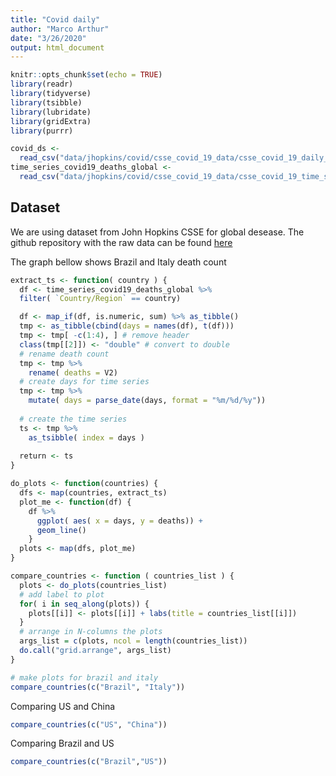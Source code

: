 ```yaml
---
title: "Covid daily"
author: "Marco Arthur"
date: "3/26/2020"
output: html_document
---
```


```r
knitr::opts_chunk$set(echo = TRUE)
library(readr)
library(tidyverse)
library(tsibble)
library(lubridate)
library(gridExtra)
library(purrr)

covid_ds <-
  read_csv("data/jhopkins/covid/csse_covid_19_data/csse_covid_19_daily_reports/03-25-2020.csv")
time_series_covid19_deaths_global <-
  read_csv("data/jhopkins/covid/csse_covid_19_data/csse_covid_19_time_series/time_series_covid19_deaths_global.csv")

```

## Dataset

We are using dataset from John Hopkins CSSE for global desease. The github
repository with the raw data can be found
[here](https://github.com/CSSEGISandData/COVID-19)

The graph bellow shows Brazil and Italy death count
```r


extract_ts <- function( country ) {
  df <- time_series_covid19_deaths_global %>%
  filter( `Country/Region` == country)

  df <- map_if(df, is.numeric, sum) %>% as_tibble()
  tmp <- as_tibble(cbind(days = names(df), t(df)))
  tmp <- tmp[ -c(1:4), ] # remove header
  class(tmp[[2]]) <- "double" # convert to double
  # rename death count
  tmp <- tmp %>%
    rename( deaths = V2) 
  # create days for time series
  tmp <- tmp %>%
    mutate( days = parse_date(days, format = "%m/%d/%y"))
  
  # create the time series
  ts <- tmp %>%
    as_tsibble( index = days )
  
  return <- ts
}

do_plots <- function(countries) {
  dfs <- map(countries, extract_ts)
  plot_me <- function(df) {
    df %>% 
      ggplot( aes( x = days, y = deaths)) +
      geom_line()
    }
  plots <- map(dfs, plot_me)
}

compare_countries <- function ( countries_list ) {
  plots <- do_plots(countries_list)
  # add label to plot
  for( i in seq_along(plots)) {
    plots[[i]] <- plots[[i]] + labs(title = countries_list[[i]])
  }
  # arrange in N-columns the plots
  args_list = c(plots, ncol = length(countries_list))
  do.call("grid.arrange", args_list)  
}

# make plots for brazil and italy
compare_countries(c("Brazil", "Italy"))
```


Comparing US and China
```r

compare_countries(c("US", "China"))
```


Comparing Brazil and US

```r
compare_countries(c("Brazil","US"))
```
